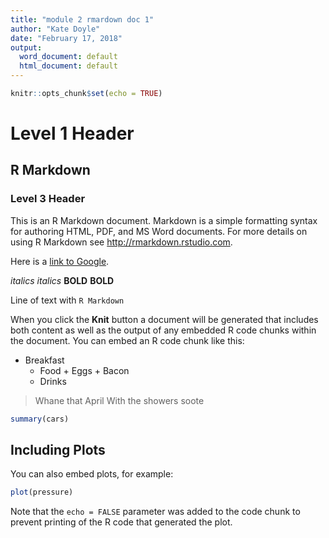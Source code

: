 ```yaml
---
title: "module 2 rmardown doc 1"
author: "Kate Doyle"
date: "February 17, 2018"
output:
  word_document: default
  html_document: default
---
```


```r
knitr::opts_chunk$set(echo = TRUE)
```

# Level 1 Header
## R Markdown
### Level 3 Header

This is an R Markdown document. Markdown is a simple formatting syntax for authoring HTML, PDF, and MS Word documents. For more details on using R Markdown see <http://rmarkdown.rstudio.com>.

Here is a [link to Google](http://www.google.com).

*italics*
_italics_
**BOLD**
__BOLD__

Line of text with `R Markdown`

When you click the **Knit** button a document will be generated that includes both content as well as the output of any embedded R code chunks within the document. You can embed an R code chunk like this:

* Breakfast
    - Food
          + Eggs
          + Bacon
    - Drinks

> Whane that April
> With the showers soote


```r
summary(cars)
```

## Including Plots

You can also embed plots, for example:

```r
plot(pressure)
```

Note that the `echo = FALSE` parameter was added to the code chunk to prevent printing of the R code that generated the plot.

